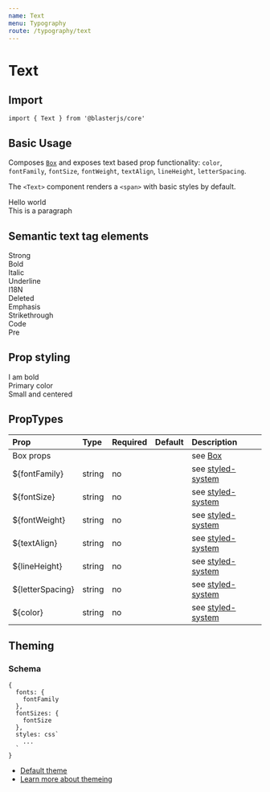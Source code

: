 ```yaml
---
name: Text
menu: Typography
route: /typography/text
---
```



# Text

## Import
`import { Text } from '@blasterjs/core'`

## Basic Usage

Composes [`Box`](/primitives/) and exposes text based prop functionality: `color`, `fontFamily`, `fontSize`, `fontWeight`, `textAlign`, `lineHeight`, `letterSpacing`.

The `<Text>` component renders a `<span>` with basic styles by default.

<Playground>
  <Text>Hello world</Text>
  <br />
  <Text tag="p">This is a paragraph</Text>
</Playground>

## Semantic text tag elements

<Playground>
  <Text tag="strong">Strong</Text>
  <br />
  <Text tag="b">Bold</Text>
  <br />
  <Text tag="i">Italic</Text>
  <br />
  <Text tag="u">Underline</Text>
  <br />
  <Text tag="abbr">I18N</Text>
  <br />
  <Text tag="del">Deleted</Text>
  <br />
  <Text tag="em">Emphasis</Text>
  <br />
  <Text tag="s">Strikethrough</Text>
  <br />
  <Text tag="code">Code</Text>
  <br />
  <Text tag="pre">Pre</Text>
</Playground>

## Prop styling

<Playground>
  <Text fontWeight="bold">I am bold</Text>
  <br />
  <Text color="primary">Primary color</Text>
  <br />
  <Text textAlign="center" fontSize="12px" tag="p">Small and centered</Text>
</Playground>

## PropTypes

| Prop | Type | Required | Default | Description |
|:-----|:-----|:---------|:--------|:------------|
| Box props | | | | see [Box](/primitives/) |
| ${fontFamily} | string | no | | see [styled-system](https://jxnblk.com/styled-system/) |
| ${fontSize} | string | no | | see [styled-system](https://jxnblk.com/styled-system/) |
| ${fontWeight} | string | no | | see [styled-system](https://jxnblk.com/styled-system/) |
| ${textAlign} | string | no | | see [styled-system](https://jxnblk.com/styled-system/) |
| ${lineHeight} | string | no | | see [styled-system](https://jxnblk.com/styled-system/) |
| ${letterSpacing} | string | no | | see [styled-system](https://jxnblk.com/styled-system/) |
| ${color} | string | no | | see [styled-system](https://jxnblk.com/styled-system/) |


## Theming

### Schema
```
{
  fonts: {
    fontFamily
  },
  fontSizes: {
    fontSize
  },
  styles: css`
    ...
  `
}
```

- [Default theme](https://github.com/raster-foundry/blasterjs/tree/master/packages/core/theme/components/text)
- [Learn more about themeing](#)